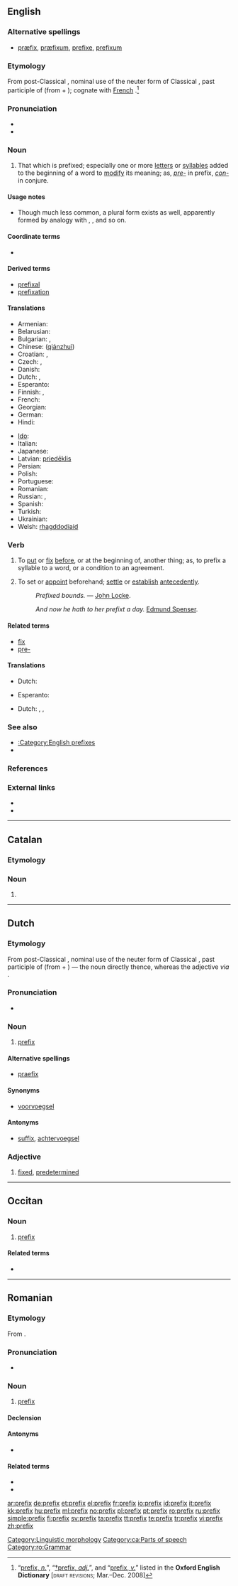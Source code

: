{{also|préfix}}
==English==
{{webster 1913}}

===Alternative spellings===
* [[præfix]], [[præfixum]], [[prefixe]], [[prefixum]]

===Etymology===
From post-Classical {{etyl|la|en}} {{term|praefixum|lang=la}}, nominal use of the neuter form of Classical {{etyl|la|en}} {{term|praefixus|lang=la}}, past participle of {{term|praefigo|praefīgō|I (fix, fasten, set up) in front”, “I fix on the (end, extremity)|lang=la}} (from {{term|prae-||before|lang=la}} + {{term|figo|fīgō|I fix”, “I fasten”, “I affix|lang=la}}); cognate with [[w:French language|French]] {{term|préfixe|lang=fr}}.<ref name="OED">“[http://dictionary.oed.com/cgi/entry/50186993?query_type=word&queryword=prefix&first=1&max_to_show=10&sort_type=alpha&result_place=1&search_id=RL6G-bUCtrm-13467&hilite=50186993 prefix, ''n.'']”, “[http://dictionary.oed.com/cgi/entry/50186994?query_type=word&queryword=prefix&first=1&max_to_show=10&sort_type=alpha&search_id=RL6G-bUCtrm-13467&result_place=1 †prefix, ''adj.'']”, and “[http://dictionary.oed.com/cgi/entry/50186995?query_type=word&queryword=prefix&first=1&max_to_show=10&sort_type=alpha&search_id=RL6G-bUCtrm-13467&result_place=1 prefix, ''v.'']” listed in the '''Oxford English Dictionary''' [<span style="font-variant:small-caps">draft revisions</span>; Mar.–Dec. 2008]</ref>

===Pronunciation===
* {{IPA|/ˈpɹiːfɪks/}}
* {{audio|en-us-prefix.ogg|Audio (US)}}

===Noun===
{{en-noun|prefixes}}

# That which is prefixed; especially one or more [[letter]]s or [[syllable]]s added to the beginning of a word to [[modify]] its meaning; as, ''[[pre-]]'' in prefix, ''[[con-]]'' in conjure.

====Usage notes====
* Though much less common, a plural form {{term|prefices}} exists as well, apparently formed by analogy with {{term|index|index–indices}}, {{term|appendix|appendix–appendices}}, and so on.

====Coordinate terms====
* {{affixes}}

====Derived terms====
* [[prefixal]]
* [[prefixation]]

====Translations====
{{trans-top|letters at the beginning of a word}}
* Armenian: {{t-|hy|նախածանց|tr=naxaçanc’}}
* Belarusian: {{t|be|прыстаўка|f|tr=prystáŭka|xs=Belarusian}}
* Bulgarian: {{t|bg|представка|f|tr=predstávka}},  {{t+|bg|префикс|m|tr=prefíks}}
* Chinese: {{zh-ts|前綴|前缀}} ([[qián]][[zhuì]])
* Croatian: {{t-|hr|prefiks|m}}, {{t-|hr|predmetak|m}}
* Czech: {{t-|cs|předpona|f}},  {{t-|cs|prefix|m}}
* Danish: {{t+|da|præfiks|n}}
* Dutch: {{t+|nl|voorvoegsel|n}}, {{t-|nl|prefix|n}}
* Esperanto: {{t-|eo|prefikso|xs=Esperanto}}
* Finnish: {{t+|fi|prefiksi}}, {{t|fi|etuliite}}
* French: {{t+|fr|préfixe|m}}
* Georgian: {{t-|ka|პრეფიქსი|tr=prep’ik’si|sc=Geor|xs=Georgian}}
* German: {{t+|de|Präfix}}
* Hindi: {{t|hi|उपसर्ग |m|tr=upsarg|xs=Hindi}}
{{trans-mid}}
* [[Ido]]: {{t+|io|prefixo|xs=Ido}}
* Italian: {{t+|it|prefisso|m}}
* Japanese: {{t-|ja|接頭辞|tr=settōji|sc=Jap}}
* Latvian: [[priedēklis]] {{m}}
* Persian: {{t|fa|پیشوند|tr=pišvand|xs=Persian}}
* Polish: {{t-|pl|przedrostek|m}}
* Portuguese: {{t+|pt|prefixo|m}}
* Romanian: {{t+|ro|prefix|n}}
* Russian: {{t|ru|приставка|f|tr=pristávka}}, {{t+|ru|префикс|m|tr=pr'éfiks}}
* Spanish: {{t+|es|prefijo|m}}
* Turkish: {{t+|tr|önek}}
* Ukrainian: {{t+|uk|префікс|m|tr=préfiks|xs=Ukrainian}}
* Welsh: [[rhagddodiaid]] {{m}}
{{trans-bottom}}

===Verb===
{{en-verb|prefix|es}}

# {{transitive}} To [[put]] or [[fix]] [[before]], or at the beginning of, another thing; as, to prefix a syllable to a word, or a condition to an agreement.
# {{transitive|obsolete}} To set or [[appoint]] beforehand; [[settle]] or [[establish]] [[antecedently]].
#: {{rfdate}} ''Prefixed bounds.'' — [[w:John Locke|John Locke]].
#: {{rfdate}} ''And now he hath to her prefixt a day.'' [[w:Edmund Spenser|Edmund Spenser]].

====Related terms====
* [[fix]]
* [[pre-]]

====Translations====
{{trans-top|put or fix before, or at the beginning of}}
* Dutch: {{t|nl|voorvoegen}}
{{trans-mid}}
* Esperanto: {{t-|eo|prefiksi|xs=Esperanto}}
{{trans-bottom}}

{{trans-top|set or appoint beforehand}}
* Dutch: {{t+|nl|op}} {{t|nl|voorhand}} {{t-|nl|vastleggen}}, {{t|nl|arrangeren}}, {{t+|nl|regelen}}
{{trans-mid}}
{{trans-bottom}}

===See also===
* [[:Category:English prefixes]]
* {{pedia}}

===References===
<references/>

===External links===
* {{R:Webster 1913}}
* {{R:Century 1911}}

[[Category:Linguistic morphology]]

----

==Catalan==

===Etymology===
{{etyl|la|ca}} {{term|praefixum|lang=la}}

===Noun===
{{ca-noun|m|prefixos}}

# {{l|en|prefix}}

[[Category:ca:Parts of speech]]
----

==Dutch==

===Etymology===
From post-Classical {{etyl|la|nl}} {{term|praefixum|lang=la}}, nominal use of the neuter form of Classical {{etyl|la|nl}} {{term|praefixus|lang=la}}, past participle of {{term|praefigo|praefīgō|I (fix, fasten, set up) in front”, “I fix on the (end, extremity)|lang=la}} (from {{term|prae-||before|lang=la}} + {{term|figo|fīgō|I fix”, “I fasten”, “I affix|lang=la}}) — the noun directly thence, whereas the adjective ''via'' {{etyl|fr|nl}} {{term|préfixe|lang=fr}}.

===Pronunciation===
* {{IPA|/prefɪks/|lang=nl}}

===Noun===
{{nl-noun2|n}}

# [[#English|prefix]]

====Alternative spellings====
* [[praefix]] {{i|archaic}}

====Synonyms====
* [[voorvoegsel]]

====Antonyms====
* [[suffix]], [[achtervoegsel]]

===Adjective===
{{nl-adj}}

# {{obsolete}} [[fixed]], [[predetermined]]

----

==Occitan==

===Noun===
{{infl|oc|noun|g=m}}

# {{grammar|lang=oc}} [[#English|prefix]]

====Related terms====
* {{l|oc|sufix}}

----

==Romanian==

===Etymology===
From {{etyl|fr|ro}} {{term|préfixe|lang=fr}}.

===Pronunciation===
* {{IPA|/pɾe'fiks/|lang=ro}}

===Noun===
{{ro-noun|n|prefixe}}

# [[#English|prefix]]

====Declension====
{{ro-noun-n|pl=prefixe|def=prefixul}}

====Antonyms====
* {{l|ro|suffix}}

====Related terms====
* {{l|ro|afix}}
* {{l|ro|infix}}

[[Category:ro:Grammar]]

[[ar:prefix]]
[[de:prefix]]
[[et:prefix]]
[[el:prefix]]
[[fr:prefix]]
[[io:prefix]]
[[id:prefix]]
[[it:prefix]]
[[kk:prefix]]
[[hu:prefix]]
[[ml:prefix]]
[[no:prefix]]
[[pl:prefix]]
[[pt:prefix]]
[[ro:prefix]]
[[ru:prefix]]
[[simple:prefix]]
[[fi:prefix]]
[[sv:prefix]]
[[ta:prefix]]
[[tt:prefix]]
[[te:prefix]]
[[tr:prefix]]
[[vi:prefix]]
[[zh:prefix]]